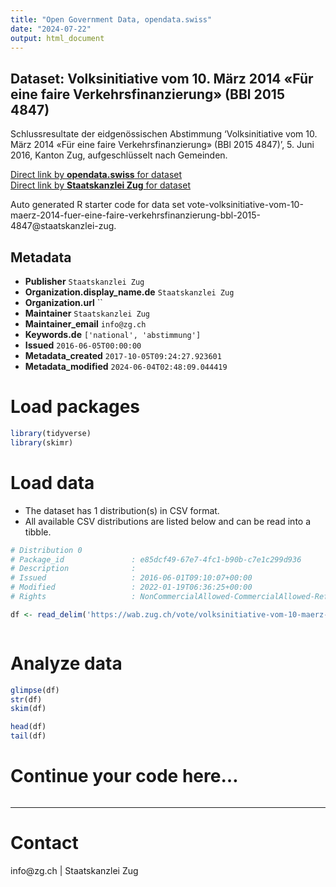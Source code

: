 ```yaml
---
title: "Open Government Data, opendata.swiss"
date: "2024-07-22"
output: html_document
---
```


## Dataset: Volksinitiative vom 10. März 2014 «Für eine faire Verkehrsfinanzierung» (BBl 2015 4847)

Schlussresultate der eidgenössischen Abstimmung 'Volksinitiative vom 10. März 2014 «Für eine faire Verkehrsfinanzierung» (BBl 2015 4847) ', 5. Juni 2016, Kanton Zug, aufgeschlüsselt nach Gemeinden.

[Direct link by **opendata.swiss** for dataset](https://opendata.swiss/de/dataset/volksinitiative-vom-10-marz-2014-fur-eine-faire-verkehrsfinanzierung-bbl-2015-4847)<br>
[Direct link by **Staatskanzlei Zug** for dataset](https://wab.zug.ch/vote/volksinitiative-vom-10-maerz-2014-fuer-eine-faire-verkehrsfinanzierung-bbl-2015-4847/data)

Auto generated R starter code for data set vote-volksinitiative-vom-10-maerz-2014-fuer-eine-faire-verkehrsfinanzierung-bbl-2015-4847@staatskanzlei-zug.

## Metadata

- **Publisher** `Staatskanzlei Zug`
- **Organization.display_name.de** `Staatskanzlei Zug`
- **Organization.url** ``
- **Maintainer** `Staatskanzlei Zug`
- **Maintainer_email** `info@zg.ch`
- **Keywords.de** `['national', 'abstimmung']`
- **Issued** `2016-06-05T00:00:00`
- **Metadata_created** `2017-10-05T09:24:27.923601`
- **Metadata_modified** `2024-06-04T02:48:09.044419`


# Load packages

```r

library(tidyverse)
library(skimr)

```

# Load data

-   The dataset has 1 distribution(s) in CSV format.
-   All available CSV distributions are listed below and can be read into a tibble.

```r

# Distribution 0
# Package_id               : e85dcf49-67e7-4fc1-b90b-c7e1c299d936
# Description              : 
# Issued                   : 2016-06-01T09:10:07+00:00
# Modified                 : 2022-01-19T06:36:25+00:00
# Rights                   : NonCommercialAllowed-CommercialAllowed-ReferenceRequired

df <- read_delim('https://wab.zug.ch/vote/volksinitiative-vom-10-maerz-2014-fuer-eine-faire-verkehrsfinanzierung-bbl-2015-4847/data-csv')



```

# Analyze data

```r

glimpse(df)
str(df)
skim(df)

head(df)
tail(df)

```

# Continue your code here...

```r

```

------------------------------------------------------------------------

# Contact

info@zg.ch | Staatskanzlei Zug
